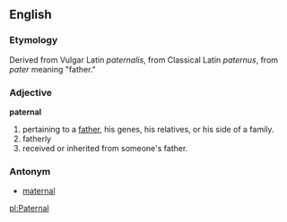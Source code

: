 ==English==

===Etymology===

Derived from Vulgar Latin ''paternalis'', from Classical Latin ''paternus'', from ''pater'' meaning "father."

===Adjective===
'''paternal'''

#pertaining to a [[father]], his genes, his relatives, or his side of a family.
#fatherly
#received or inherited from someone's father.

===Antonym===

*[[maternal]]

[[pl:Paternal]]